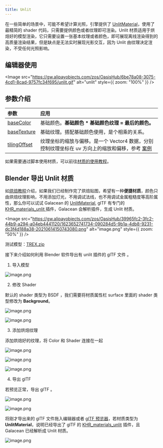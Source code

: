 ```yaml
---
title: Unlit
---
```


在一些简单的场景中，可能不希望计算光照，引擎提供了 [UnlitMaterial](/apis/core/#UnlitMaterial)，使用了最精简的 shader 代码，只需要提供颜色或者纹理即可渲染。Unlit 材质适用于烘焙好的模型渲染，它只需要设置一张基本纹理或者颜色，即可展现离线渲染得到的高质量渲染结果，但是缺点是无法实时展现光影交互，因为 Unlit 由纹理决定渲染，不受任何光照影响。

<playground src="unlit-material.ts"></playground>

## 编辑器使用

<Image src="https://gw.alipayobjects.com/zos/OasisHub/6be78a08-3075-4cd1-8cad-9757fc34f695/unlit.gif" alt="unlit" style={{ zoom: "100%" }} />

## 参数介绍

| 参数 | 应用 |
| :-- | :-- |
| [baseColor](/apis/core/#UnlitMaterial-baseColor) | 基础颜色。**基础颜色 \* 基础颜色纹理 = 最后的颜色。** |
| [baseTexture](/apis/core/#UnlitMaterial-baseTexture) | 基础纹理。搭配基础颜色使用，是个相乘的关系。 |
| [tilingOffset](/apis/core/#UnlitMaterial-tilingOffset) | 纹理坐标的缩放与偏移。是一个 Vector4 数据，分别控制纹理坐标在 uv 方向上的缩放和偏移，参考 [案例](/embed/tiling-offset) |

如果需要通过脚本使用材质，可以前往[材质的使用教程](/docs/graphics/material/script)。

## Blender 导出 Unlit 材质

如[烘焙教程](/docs/art/bake-blender)介绍，如果我们已经制作完了烘焙贴图，希望有一种**便捷材质**，颜色只由烘焙纹理影响，不用添加灯光，不用调试法线，也不用调试金属粗糙度等高阶属性，那么你可以试试 Galacean 的 [UnlitMaterial](/apis/core/#UnlitMaterial), glTF 有专门的[KHR_materials_unlit ](https://github.com/KhronosGroup/glTF/tree/master/extensions/2.0/Khronos/KHR_materials_unlit)插件，Galacean 会解析插件，生成 Unlit 材质。

<Image src="https://gw.alipayobjects.com/zos/OasisHub/39965fc2-3fc2-44b9-a294-a04eb4441120/1623652741734-090284d5-9b1a-4db8-9231-dc3f4d188a38-20210614150743080.png" alt="image.png" style={{ zoom: "50%" }} />

测试模型：[TREX.zip](https://www.yuque.com/attachments/yuque/0/2021/zip/381718/1623651429048-7f6a3610-d5cb-4a73-97f5-0d37d0c63b2c.zip?_lake_card=%7B%22src%22%3A%22https%3A%2F%2Fwww.yuque.com%2Fattachments%2Fyuque%2F0%2F2021%2Fzip%2F381718%2F1623651429048-7f6a3610-d5cb-4a73-97f5-0d37d0c63b2c.zip%22%2C%22name%22%3A%22TREX.zip%22%2C%22size%22%3A499161%2C%22type%22%3A%22application%2Fx-zip-compressed%22%2C%22ext%22%3A%22zip%22%2C%22status%22%3A%22done%22%2C%22taskId%22%3A%22u458bcbec-d647-4328-8036-3d5eb12860f%22%2C%22taskType%22%3A%22upload%22%2C%22id%22%3A%22ua8a5baad%22%2C%22card%22%3A%22file%22%7D)

接下来介绍如何利用 Blender 软件导出有 unlit 插件的 glTF 文件 。

1. 导入模型

![image.png](https://gw.alipayobjects.com/zos/OasisHub/e5dbfb61-5c0c-4ca5-8c7f-bde353d4c211/1623651809057-138f49cf-6fe7-4f54-8161-c7e157ec85fd-20210614150752343.png)

2. 修改 Shader

默认的 shader 类型为 BSDF ，我们需要将材质属性栏 surface 里面的 shader 类型修改为 **Background**。

![image.png](https://gw.alipayobjects.com/zos/OasisHub/abf1e279-1f78-4d21-8c1f-d58d7f74992c/1623652169374-7f39e5f0-6639-4795-8565-b8f0b09420ed-20210614150804567.png)

![image.png](https://gw.alipayobjects.com/zos/OasisHub/c8c51e5f-c7c6-44a3-87e2-dc649e13fddb/1623652230768-69cd6f7e-175d-4f9f-9042-b3629d422b8e.png)

3. 添加烘焙纹理

添加烘焙好的纹理，将 Color 和 Shader 连接在一起

![image.png](https://gw.alipayobjects.com/zos/OasisHub/50c69e7b-c099-4a2d-b546-8a55ff4f9309/1623652264008-7ae4c13c-6430-44b0-995e-2c23c9f117a7-20210614150846797.png)

![image.png](https://gw.alipayobjects.com/zos/OasisHub/6ed13e19-a9e5-4454-a0d5-ad27b3cabe14/1623652368637-6dda44be-4cde-4f65-a72f-d39b5d3f60ce.png)

![image.png](https://gw.alipayobjects.com/zos/OasisHub/e9a99c9c-f661-4666-86bc-d8e91030c0f7/1623652380351-501dd929-7f96-4578-b49a-11724a0782a7.png)

4. 导出 glTF

若预览正常，导出 glTF 。

![image.png](https://gw.alipayobjects.com/zos/OasisHub/4b6b5f8f-ebd2-46af-85c7-9a26b5f66a2e/1623652403568-450291a8-1a0b-4cf4-8e71-c183a05632b0-20210614150902221.png)

![image.png](https://gw.alipayobjects.com/zos/OasisHub/1fe38185-399e-4f56-bff4-c39ba4ae3a2a/1623652462007-85b065a3-69fa-4d80-9dfd-834ef66da12a.png)

将刚才导出来的 glTF 文件拖入编辑器或者 [glTF 预览器](https://galacean.antgroup.com/engine/gltf-viewer)，若材质类型为 **UnlitMaterial**，说明已经导出了 glTF 的 [KHR_materials_unlit](https://github.com/KhronosGroup/glTF/tree/master/extensions/2.0/Khronos/KHR_materials_unlit) 插件，且 Galacean 已经解析成 Unlit 材质。

![image.png](https://gw.alipayobjects.com/zos/OasisHub/fbb6ba43-f7d7-4757-a1d3-590083d30573/1623652636074-d8bb8437-f885-43fd-8957-8e14ae9fd8c0-20210614150914493.png)
